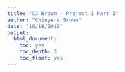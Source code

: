 ```yaml
---
title: "CJ Brown - Project 1 Part 1"
author: "Chinyere Brown"
date: "10/18/2019"
output:
  html_document:
    toc: yes
    toc_depth: 2
    toc_float: yes
---
```

  
  
```r

```
  
  
  
```r

```
  
  
```r

```
  
  
```r

```

  
